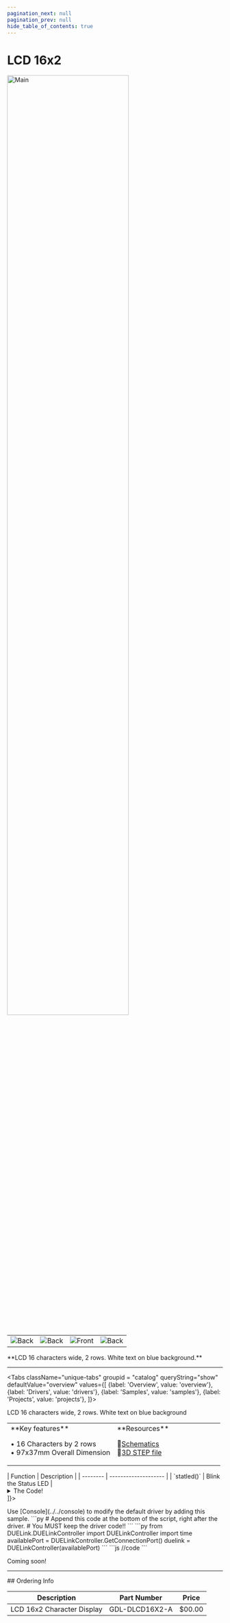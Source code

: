 ```yaml
---
pagination_next: null
pagination_prev: null
hide_table_of_contents: true
---
```



# LCD 16x2

<div style={{ textAlign: "center" }}>

<Zoom>
<img alt="Main" width="75%" src="/img/catalog/lcd-16x2-front-main.png" />
</Zoom>

  <table>
    <td>
      <Zoom>
        <img alt="Back" src="/img/catalog/lcd-16x2-back.png" />
      </Zoom>
    </td>
    <td>
      <Zoom>
        <img alt="Back" src="/img/catalog/lcd-16x2-pencil.png" />
      </Zoom>
    </td>
    <td>
      <Zoom>
        <img alt="Front" src="/img/catalog/lcd-16x2-front-45.png" />
      </Zoom>
    </td>
    <td>
      <Zoom>
        <img alt="Back" src="/img/catalog/lcd-16x2-back-45.png" />
      </Zoom>
    </td>
  </table>
  <p>**LCD 16 characters wide, 2 rows. White text on blue background.**</p>
</div>

---

<Tabs className="unique-tabs" groupid = "catalog" queryString="show" defaultValue="overview"
  values={[
    {label: 'Overview', value: 'overview'},
    {label: 'Drivers', value: 'drivers'},
    {label: 'Samples', value: 'samples'},
    {label: 'Projects', value: 'projects'},
  ]}>

<TabItem value="overview">
LCD 16 characters wide, 2 rows. White text on blue background

<table><td width='50%'>
**Key features**

• 16 Characters by 2 rows<br/>
• 97x37mm Overall Dimension<br/>

</td><td width='50%'>
**Resources**

📄[Schematics](pathname:///sch/gdl-dlcd16x2-a.pdf)<br/>
🔩[3D STEP file](pathname:///3d/gdl-dlcd16x2-a.step)<br/>

</td></table>

</TabItem>

<TabItem value="drivers">
| Function | Description          |
| -------- | -------------------- |
| `statled()`  | Blink the Status LED |

<details>
  <summary>The Code!</summary>

Modules ship with this script preloaded. Use [Console](../../console) to reload or modify the drivers. Additionally, some languages, such as [Python](../../language/python), include `DUELink.Engine.Record()` for recording scripts directly from the host.

```py
##### Driver Code Starts Here ###

##### User Code Starts Here #####
```

</details>
</TabItem>

<TabItem value="samples">
<Tabs
  values={[
    {label: 'Script', value: 'script'},
    {label: 'Python', value: 'py'},
    {label: 'JavaScript', value: 'js'},

]}>

<TabItem value="script">
  Use [Console](../../console) to modify the default driver by adding this
  sample. 
  ```py
# Append this code at the bottom of the script, right after the driver.
# You MUST keep the driver code!!
  ```
</TabItem>

<TabItem value="py">
```py
from DUELink.DUELinkController import DUELinkController
import time
availablePort = DUELinkController.GetConnectionPort()
duelink = DUELinkController(availablePort)
```
 </TabItem>

<TabItem value="js">
```js
//code
```

</TabItem>
</Tabs>
</TabItem>

<TabItem value="projects">Coming soon!</TabItem>

</Tabs>

---

<p
  style={{
    backgroundColor: "lightcyan",
    color: "black",
    padding: "0px 0px 0px 30px",
  }}
>
  ## Ordering Info
</p>

| Description                | Part Number    | Price  |
| -------------------------- | -------------- | ------ |
| LCD 16x2 Character Display | GDL-DLCD16X2-A | $00.00 |
